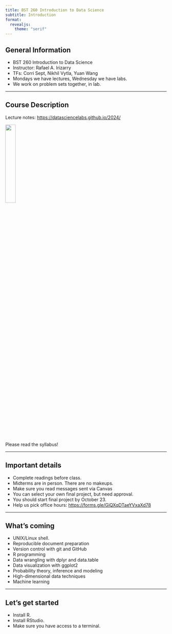 ```yaml
---
title: BST 260 Introduction to Data Science
subtitle: Introduction
format:
  revealjs:
    theme: "serif"
---
```


## General Information
 
- BST 260 Introduction to Data Science
- Instructor: Rafael A. Irizarry
- TFs: Corri Sept, Nikhil Vytla, Yuan Wang
- Mondays we have lectures, Wednesday we have labs.
- We work on problem sets together, in lab.

---

## Course Description

Lecture notes: [https://datasciencelabs.github.io/2024/](https://datasciencelabs.github.io/2024/)


![](https://pbs.twimg.com/media/EN5AnSsWAAAtWmN.jpg){width=25% fig-align="center"}

Please read the syllabus!

---

## Important details

- Complete readings before class.
- Midterms are in person. There are no makeups.
- Make sure you read messages sent via Canvas
- You can select your own final project, but need approval.
- You should start final project by October 23.
- Help us pick office hours: <https://forms.gle/GiQXqDTaeYVxaXd78>
 
--- 

## What's coming

* UNIX/Linux shell.
* Reproducible document preparation
* Version control with git and GitHub
* R programming
* Data wrangling with dplyr and data.table
* Data visualization with ggplot2
* Probability theory, inference and modeling
* High-dimensional data techniques
* Machine learning

---
## Let's get started

- Install R.
- Install RStudio.
- Make sure you have access to a terminal.

